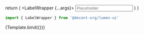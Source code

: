 

<Meta title="Molecules/Labels/LabelWrapper" component={LabelWrapper} />

  return (
    <LabelWrapper {...args}>
      <Input isDisabled={args.isDisabled} isInvalid={args.errorMessage} placeholder="Placeholder" />
    </LabelWrapper>
  )
}

```ts
import { LabelWrapper } from '@decent-org/lumen-ui'
```

<Canvas>
  <Story
    name="LabelWrapper"
    argTypes={{
      label: {
        description: "Label that appears below component",
      },
      subLabel: {
        type: "string",
        description: "Label that appears below component",
      },
      tooltipContent: {
        type: "string",
        description:
          "`string` or `JSX.Element`. Content shown inside of tooltip when hovering icon. If left `undefined` the icon will not show",
      },
      errorMessage: {
        type: "string",
        description: "Error message that appears below component",
      },
      isDisabled: {
        type: "boolean",
        description: "If true will display an disabled state",
      },
      htmlFor: {
        type: "string",
        description: "Refers to the id of the element this label is associated with",
      },
      children: {
        description:
          "Accepts a React component as a child, wrapping the component with a label and sub label",
      },
    }}
    args={{
      label: "Label",
    }}
  >
    {Template.bind({})}
  </Story>
</Canvas>
